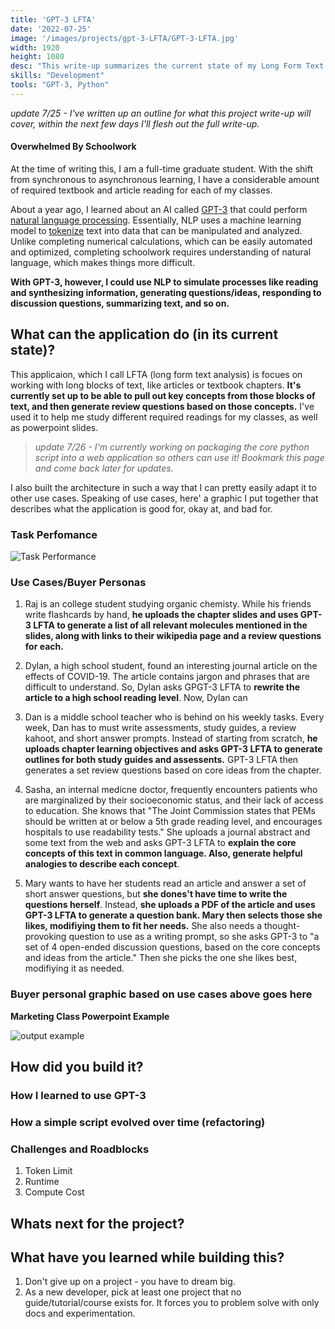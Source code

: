 ```yaml
---
title: 'GPT-3 LFTA'
date: '2022-07-25'
image: '/images/projects/gpt-3-LFTA/GPT-3-LFTA.jpg'
width: 1920
height: 1080
desc: "This write-up summarizes the current state of my Long Form Text Analysis (LFTA) project. It's written in python, and it uses artifical intelligence to pull key concepts from text and create review questions for those concepts. It's a work in progress, and you can find periodic updates here."
skills: "Development"
tools: "GPT-3, Python"
---
```


*update 7/25 - I've written up an outline for what this project write-up will cover, within the next few days I'll flesh out the full write-up.*

#### Overwhelmed By Schoolwork

At the time of writing this, I am a full-time graduate student. With the shift from synchronous to asynchronous learning, I have a considerable amount of required textbook and article reading for each of my classes. 

About a year ago, I learned about an AI called [GPT-3](https://openai.com/blog/gpt-3-apps/) that could perform [natural language processing](https://www.ibm.com/cloud/learn/natural-language-processing). Essentially, NLP uses a machine learning model to [tokenize](https://www.analyticsvidhya.com/blog/2020/05/what-is-tokenization-nlp/) text into data that can be manipulated and analyzed. Unlike completing numerical calculations, which can be easily automated and optimized, completing schoolwork requires understanding of natural language, which makes things more difficult. 

**With GPT-3, however, I could use NLP to simulate processes like reading and synthesizing information, generating questions/ideas, responding to discussion questions, summarizing text, and so on.**

## What can the application do (in its current state)?

This applicaion, which I call LFTA (long form text analysis) is focues on working with long blocks of text, like articles or textbook chapters. **It's currently set up to be able to pull out key concepts from those blocks of text, and then generate review questions based on those concepts.** I've used it to help me study different required readings for my classes, as well as powerpoint slides.

>*update 7/26 - I'm currently working on packaging the core python script into a web application so others can use it! Bookmark this page and come back later for updates.*

I also built the architecture in such a way that I can pretty easily adapt it to other use cases. Speaking of use cases, here' a graphic I put together that describes what the application is good for, okay at, and bad for.

### Task Perfomance
![Task Performance](/images/projects/gpt-3-LFTA/task-performance.jpg)

### Use Cases/Buyer Personas

1. Raj is an college student studying organic chemisty. While his friends write flashcards by hand, **he uploads the chapter slides and uses GPT-3 LFTA to generate a list of all relevant molecules mentioned in the slides, along with links to their wikipedia page and a review questions for each.**

2. Dylan, a high school student, found an interesting journal article on the effects of COVID-19. The article contains jargon and phrases that are difficult to understand. So, Dylan asks GPGT-3 LFTA to **rewrite the article to a high school reading level**. Now, Dylan can 

3. Dan is a middle school teacher who is behind on his weekly tasks. Every week, Dan has to must write assessments, study guides, a review kahoot, and short answer prompts. Instead of starting from scratch, **he uploads chapter learning objectives and asks GPT-3 LFTA to generate outlines for both study guides and assessents.** GPT-3 LFTA then generates a set review questions based on core ideas from the chapter.

4. Sasha, an internal medicne doctor, frequently encounters patients who are marginalized by their socioeconomic status, and their lack of access to education. She knows that "The Joint Commission states that PEMs should be written at or below a 5th grade reading level, and encourages hospitals to use readability tests." She uploads a journal abstract and some text from the web and asks GPT-3 LFTA to **explain the core concepts of this text in common language. Also, generate helpful analogies to describe each concept**. 

5. Mary wants to have her students read an article and answer a set of short answer questions, but **she dones't have time to write the questions herself**. Instead, **she uploads a PDF of the article and uses GPT-3 LFTA to generate a question bank. Mary then selects those she likes, modifiying them to fit her needs.** She also needs a thought-provoking question to use as a writing prompt, so she asks GPT-3 to "a set of 4 open-ended discussion questions, based on the core concepts and ideas from the article." Then she picks the one she likes best, modifiying it as needed.

### Buyer personal graphic based on use cases above goes here

**Marketing Class Powerpoint Example**

![output example](/images/projects/gpt-3-LFTA/output-example.png)

## How did you build it?
### How I learned to use GPT-3
### How a simple script evolved over time (refactoring)
### Challenges and Roadblocks

1. Token Limit
2. Runtime
3. Compute Cost

## Whats next for the project?

## What have you learned while building this?

1. Don't give up on a project - you have to dream big.
2. As a new developer, pick at least one project that no guide/tutorial/course exists for. It forces you to problem solve with only docs and experimentation.